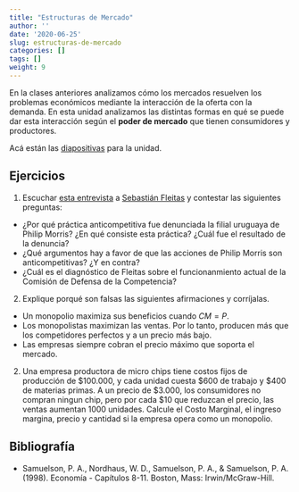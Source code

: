 ```yaml
---
title: "Estructuras de Mercado"
author: ''
date: '2020-06-25'
slug: estructuras-de-mercado
categories: []
tags: []
weight: 9
---
```



<style>


.twitter-tweet {

  margin: 0 auto;
}

</style>

En la clases anteriores analizamos cómo los mercados resuelven los problemas económicos mediante la interacción de la oferta con la demanda. En esta unidad analizamos las distintas formas en qué se puede dar esta interacción según el __poder de mercado__ que tienen consumidores y productores.

Acá están las [diapositivas](https://org-ind--diapos-econ.netlify.app/) para la unidad.


## Ejercicios

1. Escuchar [esta entrevista](https://delsol.uy/notoquennada/sebastianfleitas/defensa-de-la-competencia-perdio-prestigio-en-caso-con-philip-morris-1) a [Sebastián Fleitas](http://www.sebastianfleitas.com/) y contestar las siguientes preguntas:

-  ¿Por qué práctica anticompetitiva fue denunciada la filial uruguaya de Philip Morris? ¿En qué consiste esta práctica? ¿Cuál fue el resultado de la denuncia?
- ¿Qué argumentos hay a favor de que las acciones de Philip Morris son anticompetitivas? ¿Y en contra?
- ¿Cuál es el diagnóstico de Fleitas sobre el funcionanmiento actual de la Comisión de Defensa de la Competencia?

2. Explique porqué son falsas las siguientes afirmaciones y corríjalas.
- Un monopolio maximiza sus beneficios cuando $CM = P$.
- Los monopolistas maximizan las ventas. Por lo tanto, producen más que los competidores perfectos y a un precio más bajo.
- Las empresas siempre cobran el precio máximo que soporta el mercado.

2. Una empresa productora de micro chips tiene costos fijos de producción de $100.000, y cada unidad cuesta $600 de trabajo y $400 de materias primas. A un precio de $3.000, los consumidores no compran ningun chip, pero por cada $10 que reduzcan el precio, las ventas aumentan 1000 unidades. Calcule el Costo Marginal, el ingreso margina, precio y cantidad si la empresa opera como un monopolio.



## Bibliografía


- Samuelson, P. A., Nordhaus, W. D., Samuelson, P. A., & Samuelson, P. A. (1998). Economía - Capítulos 8-11. Boston, Mass: Irwin/McGraw-Hill.